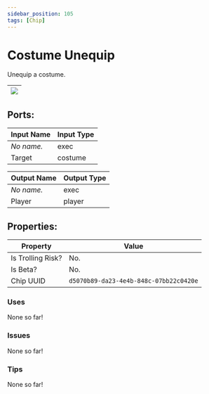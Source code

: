 ```yaml
---
sidebar_position: 105
tags: [Chip]
---
```


# Costume Unequip


Unequip a costume.

| ![](https://images-ext-2.discordapp.net/external/MPmIaQzlEPmgGWlgi-WxBBXt0Bjv_zWPkg1y1f_sy3s/https/www.recroomcircuits.com/image/circuit/absolute-value?width=206&height=108) |
|-----|

## Ports:

| Input Name | Input Type |
|-----------|-----------|
| *No name.* | exec |
| Target | costume |

| Output Name | Output Type |
|-----------|-----------|
| *No name.* | exec |
| Player | player |

## Properties:

| Property  | Value |
|-------------------|-----------|
| Is Trolling Risk? | No. |
| Is Beta? | No. |
| Chip UUID | `d5070b89-da23-4e4b-848c-07bb22c0420e` |

### Uses
None so far!

### Issues
None so far!

### Tips
None so far!
